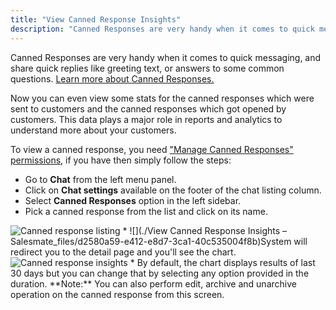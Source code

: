 ```yaml
---
title: "View Canned Response Insights"
description: "Canned Responses are very handy when it comes to quick messaging, and share quick replies like greeting text, or answers to some common questions. [Le..."
---
```


Canned Responses are very handy when it comes to quick messaging, and share quick replies like greeting text, or answers to some common questions. [Learn more about Canned Responses.](https://support.salesmate.io/hc/en-us/articles/360061360832)

Now you can even view some stats for the canned responses which were sent to customers and the canned responses which got opened by customers. This data plays a major role in reports and analytics to understand more about your customers.

To view a canned response, you need ["Manage Canned Responses" permissions](https://support.salesmate.io/hc/en-us/articles/360058438992), if you have then simply follow the steps:

*   Go to **Chat** from the left menu panel.
*   Click on **Chat settings** available on the footer of the chat listing column.
*   Select **Canned Responses** option in the left sidebar.
*   Pick a canned response from the list and click on its name.

<img src="images/001-canned-response-listing-31909659911065.png" alt="Canned response listing" />
*   ![](./View Canned Response Insights – Salesmate_files/d2580a59-e412-e8d7-3ca1-40c535004f8b)System will redirect you to the detail page and you'll see the chart.

<img src="images/002-canned-response-insights-31909659921049.png" alt="Canned response insights" />
*   By default, the chart displays results of last 30 days but you can change that by selecting any option provided in the duration.

<Note>
**Note:** You can also perform edit, archive and unarchive operation on the canned response from this screen.
</Note>